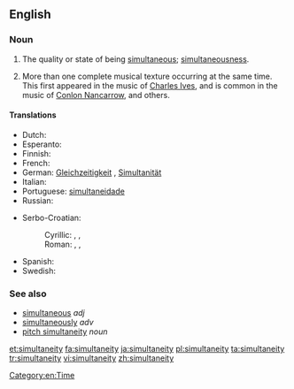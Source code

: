 ==English==

===Noun===
{{en-noun|simultaneities|-}}

# The quality or state of being [[simultaneous]]; [[simultaneousness]].
# {{context|music}} More than one complete musical texture occurring at the same time. This first appeared in the music of [[w:Charles Ives|Charles Ives]], and is common in the music of [[w:Conlon Nancarrow|Conlon Nancarrow]], and others.

====Translations====
{{trans-top|the quality or state of being simultaneous}}
* Dutch: {{t-|nl|gelijktijdigheid|c}}
* Esperanto: {{t-|eo|samtempeco}}
* Finnish: {{t-|fi|samanaikaisuus}}
* French: {{t+|fr|simultanéité|f}}
* German: [[Gleichzeitigkeit]] {{f}}, [[Simultanität]]{{f}}
* Italian: {{t+|it|simultaneità}}
* Portuguese: [[simultaneidade]]
* Russian: {{t+|ru|одновременность|f|tr=odnovr'ém'ennost'}}
{{trans-mid}}
* Serbo-Croatian:
*: Cyrillic: {{t-|sh|симултаност|alt=си̏мулта̄но̄ст|f}}, {{t-|sh|истовременост|alt=исто̀времено̄ст|f}}, {{t-|sh|истодобност|alt=исто̀добно̄ст|f}}
*: Roman: {{t-|sh|simultanost|alt=sȉmultānōst|f}}, {{t-|sh|istovremenost|alt=istòvremenōst|f}}, {{t-|sh|istodobnost|alt=istòdobnōst|f}}
* Spanish: {{t+|es|simultaneidad}}
* Swedish: {{t-|sv|samtidighet|c}}
{{trans-bottom}}

{{trans-top|simultaneity in music}}
{{trans-mid}}
{{trans-bottom}}

===See also===
* [[simultaneous]] ''adj''
* [[simultaneously]] ''adv''
* [[pitch simultaneity]] ''noun''

[[Category:en:Time]]

[[et:simultaneity]]
[[fa:simultaneity]]
[[ja:simultaneity]]
[[pl:simultaneity]]
[[ta:simultaneity]]
[[tr:simultaneity]]
[[vi:simultaneity]]
[[zh:simultaneity]]